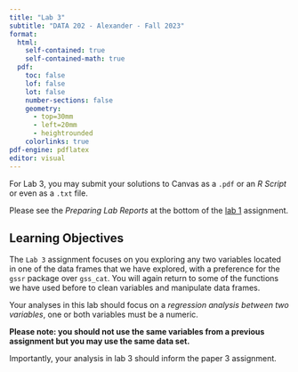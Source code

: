 ```yaml
---
title: "Lab 3"
subtitle: "DATA 202 - Alexander - Fall 2023"
format: 
  html:
    self-contained: true
    self-contained-math: true
  pdf: 
    toc: false
    lof: false
    lot: false
    number-sections: false
    geometry:
      - top=30mm
      - left=20mm
      - heightrounded
    colorlinks: true
pdf-engine: pdflatex
editor: visual
---
```


For Lab 3, you may submit your solutions to Canvas as a `.pdf` or an *R Script* or even as a `.txt` file.

Please see the *Preparing Lab Reports* at the bottom of the [lab 1](labs/lab1.qmd) assignment.

## Learning Objectives

The `Lab 3` assignment focuses on you exploring any two variables located in one of the data frames that we have explored, with a preference for the `gssr` package over `gss_cat`. You will again return to some of the functions we have used before to clean variables and manipulate data frames.

Your analyses in this lab should focus on a *regression analysis between two variables*, one or both variables must be a numeric.

**Please note: you should not use the same variables from a previous assignment but you may use the same data set.**

Importantly, your analysis in lab 3 should inform the paper 3 assignment.
